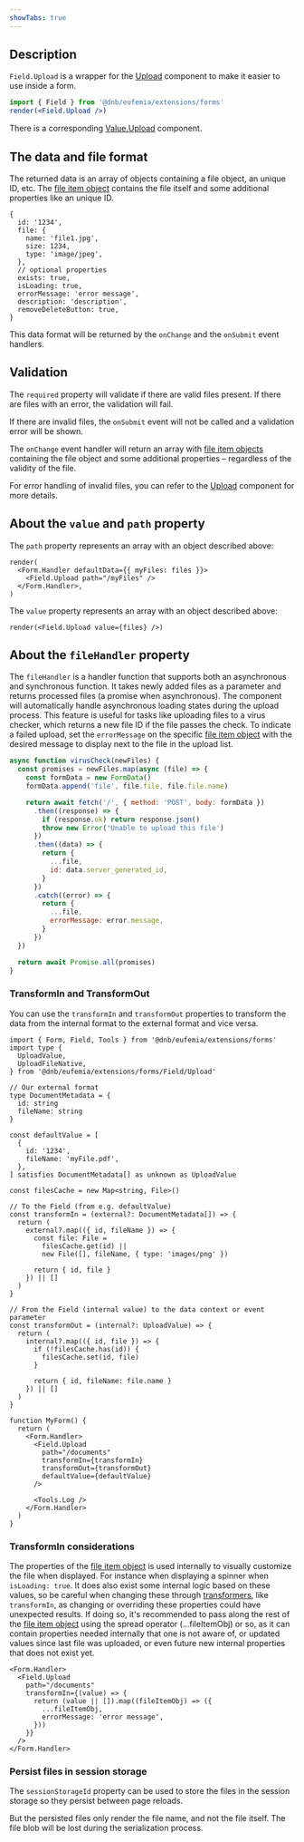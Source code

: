 ```yaml
---
showTabs: true
---
```


## Description

`Field.Upload` is a wrapper for the [Upload](/uilib/components/upload/) component to make it easier to use inside a form.

```jsx
import { Field } from '@dnb/eufemia/extensions/forms'
render(<Field.Upload />)
```

There is a corresponding [Value.Upload](/uilib/extensions/forms/Value/Upload) component.

## The data and file format

The returned data is an array of objects containing a file object, an unique ID, etc. The [file item object](/uilib/components/upload/properties/#fileitem) contains the file itself and some additional properties like an unique ID.

```tsx
{
  id: '1234',
  file: {
    name: 'file1.jpg',
    size: 1234,
    type: 'image/jpeg',
  },
  // optional properties
  exists: true,
  isLoading: true,
  errorMessage: 'error message',
  description: 'description',
  removeDeleteButton: true,
}
```

This data format will be returned by the `onChange` and the `onSubmit` event handlers.

## Validation

The `required` property will validate if there are valid files present. If there are files with an error, the validation will fail.

If there are invalid files, the `onSubmit` event will not be called and a validation error will be shown.

The `onChange` event handler will return an array with [file item objects](/uilib/components/upload/properties/#fileitem) containing the file object and some additional properties – regardless of the validity of the file.

For error handling of invalid files, you can refer to the [Upload](/uilib/components/upload/) component for more details.

## About the `value` and `path` property

The `path` property represents an array with an object described above:

```tsx
render(
  <Form.Handler defaultData={{ myFiles: files }}>
    <Field.Upload path="/myFiles" />
  </Form.Handler>,
)
```

The `value` property represents an array with an object described above:

```tsx
render(<Field.Upload value={files} />)
```

## About the `fileHandler` property

The `fileHandler` is a handler function that supports both an asynchronous and synchronous function. It takes newly added files as a parameter and returns processed files (a promise when asynchronous).
The component will automatically handle asynchronous loading states during the upload process. This feature is useful for tasks like uploading files to a virus checker, which returns a new file ID if the file passes the check. To indicate a failed upload, set the `errorMessage` on the specific [file item object](/uilib/components/upload/properties/#fileitem) with the desired message to display next to the file in the upload list.

```js
async function virusCheck(newFiles) {
  const promises = newFiles.map(async (file) => {
    const formData = new FormData()
    formData.append('file', file.file, file.file.name)

    return await fetch('/', { method: 'POST', body: formData })
      .then((response) => {
        if (response.ok) return response.json()
        throw new Error('Unable to upload this file')
      })
      .then((data) => {
        return {
          ...file,
          id: data.server_generated_id,
        }
      })
      .catch((error) => {
        return {
          ...file,
          errorMessage: error.message,
        }
      })
  })

  return await Promise.all(promises)
}
```

### TransformIn and TransformOut

You can use the `transformIn` and `transformOut` properties to transform the data from the internal format to the external format and vice versa.

```tsx
import { Form, Field, Tools } from '@dnb/eufemia/extensions/forms'
import type {
  UploadValue,
  UploadFileNative,
} from '@dnb/eufemia/extensions/forms/Field/Upload'

// Our external format
type DocumentMetadata = {
  id: string
  fileName: string
}

const defaultValue = [
  {
    id: '1234',
    fileName: 'myFile.pdf',
  },
] satisfies DocumentMetadata[] as unknown as UploadValue

const filesCache = new Map<string, File>()

// To the Field (from e.g. defaultValue)
const transformIn = (external?: DocumentMetadata[]) => {
  return (
    external?.map(({ id, fileName }) => {
      const file: File =
        filesCache.get(id) ||
        new File([], fileName, { type: 'images/png' })

      return { id, file }
    }) || []
  )
}

// From the Field (internal value) to the data context or event parameter
const transformOut = (internal?: UploadValue) => {
  return (
    internal?.map(({ id, file }) => {
      if (!filesCache.has(id)) {
        filesCache.set(id, file)
      }

      return { id, fileName: file.name }
    }) || []
  )
}

function MyForm() {
  return (
    <Form.Handler>
      <Field.Upload
        path="/documents"
        transformIn={transformIn}
        transformOut={transformOut}
        defaultValue={defaultValue}
      />

      <Tools.Log />
    </Form.Handler>
  )
}
```

### TransformIn considerations

The properties of the [file item object](/uilib/components/upload/properties/#fileitem) is used internally to visually customize the file when displayed. For instance when displaying a spinner when `isLoading: true`.
It does also exist some internal logic based on these values, so be careful when changing these through [transformers](/uilib/extensions/forms/getting-started/#transforming-data), like `transformIn`, as changing or overriding these properties could have unexpected results.
If doing so, it's recommended to pass along the rest of the [file item object](/uilib/components/upload/properties/#fileitem) using the spread operator (...fileItemObj) or so, as it can contain properties needed internally that one is not aware of, or updated values since last file was uploaded, or even future new internal properties that does not exist yet.

```tsx
<Form.Handler>
  <Field.Upload
    path="/documents"
    transformIn={(value) => {
      return (value || []).map((fileItemObj) => ({
        ...fileItemObj,
        errorMessage: 'error message',
      }))
    }}
  />
</Form.Handler>
```

### Persist files in session storage

The `sessionStorageId` property can be used to store the files in the session storage so they persist between page reloads.

But the persisted files only render the file name, and not the file itself. The file blob will be lost during the serialization process.
